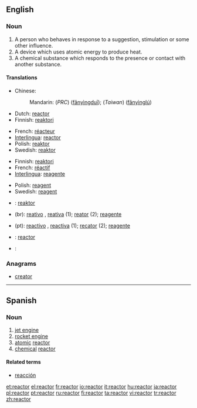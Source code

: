 ==English==

===Noun===
{{en-noun}}

# A person who behaves in response to a suggestion, stimulation or some other influence.
# A device which uses atomic energy to produce heat.
# A chemical substance which responds to the presence or contact with another substance.

====Translations====
{{trans-top|a person who behaves in response to a suggestion, stimulation or some other influence}}
{{trans-mid}}
{{trans-bottom}}

{{trans-top|a device which uses atomic energy to produce heat}}
* Chinese:
*: Mandarin: (''PRC'') {{zh-ts|反應堆|反应堆}} ([[fǎnyìngduī]]); (''Taiwan'') {{zh-ts|反應爐|反应炉}} ([[fǎnyìnglú]])
* Dutch: [[#Dutch|reactor]]
* Finnish: [[reaktori]]
{{trans-mid}}
* French: [[réacteur]]
* [[Interlingua]]: [[#Interlingua|reactor]]
* Polish: [[reaktor]]
* Swedish: [[reaktor]] {{c}}
{{trans-bottom}}

{{trans-top|a chemical substance which responds to the presence or contact with another substance}}
* Finnish: [[reaktori]]
* French: [[réactif]]
* [[Interlingua]]: [[reagente]]
{{trans-mid}}
* Polish: [[reagent]]
* Swedish: [[reagent]] {{c}}
{{trans-bottom}}

{{checktrans}}
* {{ttbc|Indonesian}}: [[reaktor]]
* {{ttbc|Portuguese}} (br): [[reativo]] {{m}}, [[reativa]] {{f}} (1); [[reator]] {{m}} (2); [[reagente]] {{m}}
* {{ttbc|Portuguese}} (pt): [[reactivo]] {{m}}, [[reactiva]] {{f}} (1); [[recator]] {{m}} (2); [[reagente]] {{m}}
* {{ttbc|Spanish}}: [[#Spanish|reactor]]
* {{ttbc|Thai}}: {{Thai|[[เตาปฏิกรณ์]]}}

===Anagrams===
* [[creator]]

----

==Spanish==

===Noun===
{{es-noun-m|pl=reactores}}

# [[jet engine]]
# [[rocket engine]]
# [[atomic]] [[#English|reactor]]
# [[chemical]] [[#English|reactor]]

====Related terms====
*[[reacción]]

[[et:reactor]]
[[el:reactor]]
[[fr:reactor]]
[[io:reactor]]
[[it:reactor]]
[[hu:reactor]]
[[ja:reactor]]
[[pl:reactor]]
[[pt:reactor]]
[[ru:reactor]]
[[fi:reactor]]
[[ta:reactor]]
[[vi:reactor]]
[[tr:reactor]]
[[zh:reactor]]